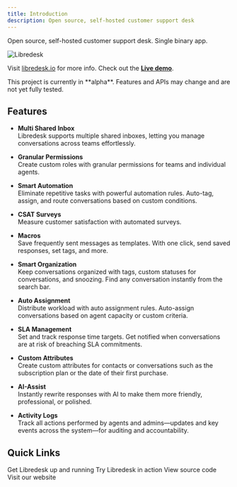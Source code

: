 ```yaml
---
title: Introduction
description: Open source, self-hosted customer support desk
---
```


Open source, self-hosted customer support desk. Single binary app.

<img
  src="/images/hero.png"
  alt="Libredesk"
  className="rounded-lg border"
/>

Visit [libredesk.io](https://libredesk.io) for more info. Check out the [**Live demo**](https://demo.libredesk.io/).

<Warning>
This project is currently in **alpha**. Features and APIs may change and are not yet fully tested.
</Warning>

## Features

- **Multi Shared Inbox**  
  Libredesk supports multiple shared inboxes, letting you manage conversations across teams effortlessly.

- **Granular Permissions**  
  Create custom roles with granular permissions for teams and individual agents.

- **Smart Automation**  
  Eliminate repetitive tasks with powerful automation rules. Auto-tag, assign, and route conversations based on custom conditions.

- **CSAT Surveys**  
  Measure customer satisfaction with automated surveys.

- **Macros**  
  Save frequently sent messages as templates. With one click, send saved responses, set tags, and more.

- **Smart Organization**  
  Keep conversations organized with tags, custom statuses for conversations, and snoozing. Find any conversation instantly from the search bar.

- **Auto Assignment**  
  Distribute workload with auto assignment rules. Auto-assign conversations based on agent capacity or custom criteria.

- **SLA Management**  
  Set and track response time targets. Get notified when conversations are at risk of breaching SLA commitments.

- **Custom Attributes**  
  Create custom attributes for contacts or conversations such as the subscription plan or the date of their first purchase.

- **AI-Assist**  
  Instantly rewrite responses with AI to make them more friendly, professional, or polished.

- **Activity Logs**  
  Track all actions performed by agents and admins—updates and key events across the system—for auditing and accountability.

## Quick Links

<CardGroup cols={2}>
  <Card
    title="Installation"
    icon="download"
    href="/getting-started/installation"
  >
    Get Libredesk up and running
  </Card>
  <Card
    title="Live Demo"
    icon="play"
    href="https://demo.libredesk.io"
  >
    Try Libredesk in action
  </Card>
  <Card
    title="GitHub"
    icon="github"
    href="https://github.com/abhinavxd/libredesk"
  >
    View source code
  </Card>
  <Card
    title="Website"
    icon="globe"
    href="https://libredesk.io"
  >
    Visit our website
  </Card>
</CardGroup>
